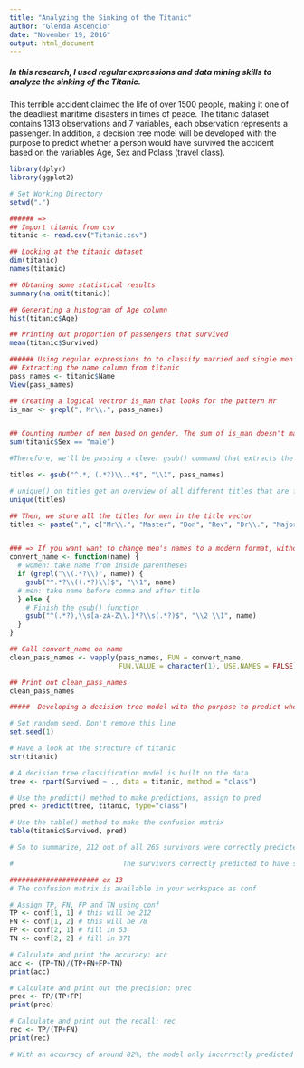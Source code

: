 ```yaml
---
title: "Analyzing the Sinking of the Titanic"
author: "Glenda Ascencio"
date: "November 19, 2016"
output: html_document
---
```

##### In this research, I used regular expressions and data mining skills to analyze the sinking of the Titanic.
This terrible accident claimed the life of over 1500 people, making it one of the deadliest maritime disasters in times of peace. 
The titanic dataset contains 1313 observations and 7 variables, each observation represents a passenger. In addition, 
a decision tree model will be developed with the purpose to predict whether a person would have survived the accident based on the
variables Age, Sex and Pclass (travel class). 

```r
library(dplyr)
library(ggplot2)

# Set Working Directory
setwd(".")

###### =>
## Import titanic from csv
titanic <- read.csv("Titanic.csv")

## Looking at the titanic dataset
dim(titanic)
names(titanic)

## Obtaning some statistical results
summary(na.omit(titanic))

## Generating a histogram of Age column
hist(titanic$Age)

## Printing out proportion of passengers that survived
mean(titanic$Survived)

###### Using regular expressions to to classify married and single men and women      #####
## Extracting the name column from titanic
pass_names <- titanic$Name
View(pass_names)

## Creating a logical vectror is_man that looks for the pattern Mr
is_man <- grepl(", Mr\\.", pass_names)


## Counting number of men based on gender. The sum of is_man doesn't match with the Sex column in titanic, so we've must have missed some titles that also refer to men! 
sum(titanic$Sex == "male")

#Therefore, we'll be passing a clever gsub() command that extracts the title part for the titanic dataset. The pattern we'll need is the following: "^.*, (.*?)\\..*$"

titles <- gsub("^.*, (.*?)\\..*$", "\\1", pass_names)

# unique() on titles get an overview of all different titles that are found in the name vector. 
unique(titles)

## Then, we store all the titles for men in the title vector
titles <- paste(",", c("Mr\\.", "Master", "Don", "Rev", "Dr\\.", "Major", "Sir", "Col", "Capt", "Jonkheer"))


### => If you want want to change men's names to a modern format, without a title, and change the women's names to only include their own name you can do the following command
convert_name <- function(name) {
  # women: take name from inside parentheses
  if (grepl("\\(.*?\\)", name)) {
    gsub("^.*?\\((.*?)\\)$", "\\1", name)
  # men: take name before comma and after title
  } else {
    # Finish the gsub() function
    gsub("^(.*?),\\s[a-zA-Z\\.]*?\\s(.*?)$", "\\2 \\1", name)
  }
}

## Call convert_name on name
clean_pass_names <- vapply(pass_names, FUN = convert_name,
                           FUN.VALUE = character(1), USE.NAMES = FALSE)

## Print out clean_pass_names
clean_pass_names

#####  Developing a decision tree model with the purpose to predict whether a person would have survived the accident based on the variables Age, Sex and Pclass (travel class) #####

# Set random seed. Don't remove this line
set.seed(1)

# Have a look at the structure of titanic
str(titanic)

# A decision tree classification model is built on the data
tree <- rpart(Survived ~ ., data = titanic, method = "class")

# Use the predict() method to make predictions, assign to pred
pred <- predict(tree, titanic, type="class")

# Use the table() method to make the confusion matrix
table(titanic$Survived, pred)

# So to summarize, 212 out of all 265 survivors were correctly predicted to have survived. On the other hand, 371 out of the 449 deceased were correctly predicted to have perished. 

#                           The survivors correctly predicted to have survived: true positives (TP). The deceased who were wrongly predicted to have survived: false positives (FP). The survivors who were wrongly predicted to have perished: false negatives (FN). The deceased who were correctly predicted to have perished: true negatives (TN)

###################### ex 13
# The confusion matrix is available in your workspace as conf

# Assign TP, FN, FP and TN using conf
TP <- conf[1, 1] # this will be 212
FN <- conf[1, 2] # this will be 78
FP <- conf[2, 1] # fill in 53
TN <- conf[2, 2] # fill in 371

# Calculate and print the accuracy: acc
acc <- (TP+TN)/(TP+FN+FP+TN)
print(acc)

# Calculate and print out the precision: prec
prec <- TP/(TP+FP)
print(prec)

# Calculate and print out the recall: rec
rec <- TP/(TP+FN)
print(rec)

# With an accuracy of around 82%, the model only incorrectly predicted 18% of the passengers' fates. 

```
